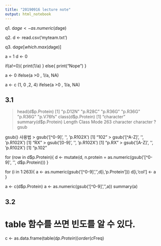 ```yaml
---
title: "20190916 lecture note"
output: html_notebook
---
```

q1.
d$age <- as.numeric(d$age)

q2.
d <- read.csv('myteam.txt')

q3.
d$age[which.max(d$age)]

a = 1
d <- 0

if(a!=0){
  print(1/a)
} else{
  print("Nope")
}

a <- 0
ifelse(a >0 , 1/a, NA)

a <- c (1, 0 ,2, 4)
ifelse(a >0 , 1/a, NA)



## 3.1
> head(d$p.Protein)
[1] "p.D12N"  "p.R28C"  "p.R36G"  "p.R36G"  "p.R36G"  "p.V76fs"
> class(d$p.Protein)
[1] "character"
> summary(d$p.Protein)
Length     Class      Mode 
263 character character 
> ?gsub

gsub() 사용법
> gsub('[^0-9]', '', 'p.R102X')
[1] "102"
> gsub('[^A-Z]', '', 'p.R102X')
[1] "RX"
> gsub('[0-9]', '', 'p.R102X')
[1] "p.RX"
> gsub('[A-Z]', '', 'p.R102X')
[1] "p.102"

for (row in d$p.Protein){
  d <- mutate(d, n.protein = as.numeric(gsub('[^0-9]', '', d$p.Protein)))
}


for (i in 1:263){
  a <- as.numeric(gsub('[^0-9]','',d[i,'p.Protein']))
  d[i,'col'] <- a
}

a <- c(d$p.Protein)
a <- as.numeric(gsub('[^0-9]','',a))
summary(a)

## 3.2
# table 함수를 쓰면 빈도를 알 수 있다.
c <- as.data.frame(table(d$p.Protein))
order(c$Freq)